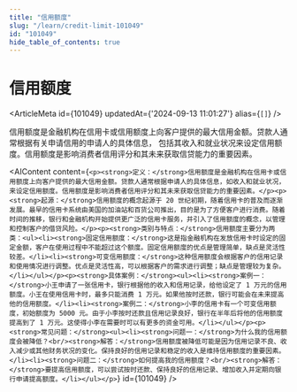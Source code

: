```yaml
---
title: "信用额度"
slug: "/learn/credit-limit-101049"
id: "101049"
hide_table_of_contents: true
---
```



# 信用额度

<ArticleMeta id={101049} updatedAt={'2024-09-13 11:01:27'} alias={`[]`} />
<div className='border-solid border-b border-t-0 my-4 border-[var(--ifm-color-gray-300)]' />

信用额度是金融机构在信用卡或信用额度上向客户提供的最大信用金额。贷款人通常根据有关申请信用的申请人的具体信息， 包括其收入和就业状况来设定信用额度。信用额度是影响消费者信用评分和其未来获取信贷能力的重要因素。

<AIContent content={`<p><strong>定义：</strong>信用额度是金融机构在信用卡或信用额度上向客户提供的最大信用金额。贷款人通常根据申请人的具体信息，如收入和就业状况，来设定信用额度。信用额度是影响消费者信用评分和其未来获取信贷能力的重要因素。</p><p><strong>起源：</strong>信用额度的概念起源于 20 世纪初期，随着信用卡的普及而逐渐发展。最早的信用卡系统由美国的加油站和百货公司推出，目的是为了方便客户进行消费。随着时间的推移，银行和金融机构开始提供更广泛的信用卡服务，并引入了信用额度的概念，以管理和控制客户的借贷风险。</p><p><strong>类别与特点：</strong>信用额度主要分为两类：<ul><li><strong>固定信用额度：</strong>这是指金融机构在发放信用卡时设定的固定金额，客户在使用过程中不能超过这个额度。固定信用额度的优点是管理简单，缺点是灵活性较差。</li><li><strong>可变信用额度：</strong>这种信用额度会根据客户的信用记录和使用情况进行调整。优点是灵活性高，可以根据客户的需求进行调整；缺点是管理较为复杂。</li></ul></p><p><strong>具体案例：</strong><ul><li><strong>案例一：</strong>小王申请了一张信用卡，银行根据他的收入和信用记录，给他设定了 1 万元的信用额度。小王在使用信用卡时，最多只能消费 1 万元。如果他按时还款，银行可能会在未来提高他的信用额度。</li><li><strong>案例二：</strong>小李的信用卡有一个可变信用额度，初始额度为 5000 元。由于小李按时还款且信用记录良好，银行在半年后将他的信用额度提高到了 1 万元。这使得小李在需要时可以有更多的资金可用。</li></ul></p><p><strong>常见问题：</strong><ul><li><strong>问题一：</strong>为什么我的信用额度会被降低？<br/><strong>解答：</strong>信用额度被降低可能是因为信用记录不良、收入减少或其他财务状况的变化。保持良好的信用记录和稳定的收入是维持信用额度的重要因素。</li><li><strong>问题二：</strong>如何提高我的信用额度？<br/><strong>解答：</strong>要提高信用额度，可以尝试按时还款、保持良好的信用记录、增加收入并定期向银行申请提高额度。</li></ul></p>`} id={101049} />

